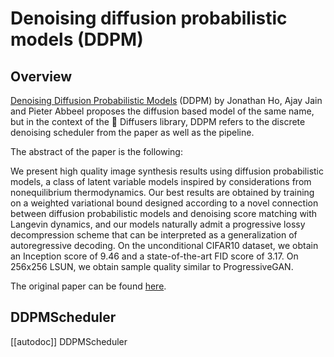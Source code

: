 <!--Copyright 2022 The HuggingFace Team. All rights reserved.

Licensed under the Apache License, Version 2.0 (the "License"); you may not use this file except in compliance with
the License. You may obtain a copy of the License at

http://www.apache.org/licenses/LICENSE-2.0

Unless required by applicable law or agreed to in writing, software distributed under the License is distributed on
an "AS IS" BASIS, WITHOUT WARRANTIES OR CONDITIONS OF ANY KIND, either express or implied. See the License for the
specific language governing permissions and limitations under the License.
-->

# Denoising diffusion probabilistic models (DDPM)

## Overview

[Denoising Diffusion Probabilistic Models](https://arxiv.org/abs/2006.11239) 
 (DDPM) by Jonathan Ho, Ajay Jain and Pieter Abbeel proposes the diffusion based model of the same name, but in the context of the 🤗 Diffusers library, DDPM refers to the discrete denoising scheduler from the paper as well as the pipeline.

The abstract of the paper is the following:

We present high quality image synthesis results using diffusion probabilistic models, a class of latent variable models inspired by considerations from nonequilibrium thermodynamics. Our best results are obtained by training on a weighted variational bound designed according to a novel connection between diffusion probabilistic models and denoising score matching with Langevin dynamics, and our models naturally admit a progressive lossy decompression scheme that can be interpreted as a generalization of autoregressive decoding. On the unconditional CIFAR10 dataset, we obtain an Inception score of 9.46 and a state-of-the-art FID score of 3.17. On 256x256 LSUN, we obtain sample quality similar to ProgressiveGAN.

The original paper can be found [here](https://arxiv.org/abs/2010.02502).

## DDPMScheduler
[[autodoc]] DDPMScheduler